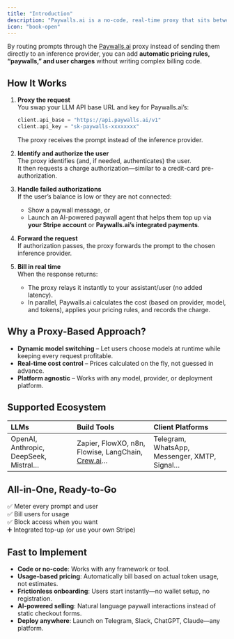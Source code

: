 ```yaml
---
title: "Introduction"
description: "Paywalls.ai is a no-code, real-time proxy that sits between AI assistants and inference providers.  It meters usage, applies dynamic pricing, and handles payments—so developers can monetize any model, anywhere, with guaranteed margins."
icon: "book-open"
---
```


By routing prompts through the [Paywalls.ai](http://Paywalls.ai) proxy instead of sending them directly to an inference provider, you can add **automatic pricing rules, “paywalls,” and user charges** without writing complex billing code.

## How It Works

1. **Proxy the request**\
   You swap your LLM API base URL and key for Paywalls.ai’s:

   ```python
   client.api_base = "https://api.paywalls.ai/v1"
   client.api_key = "sk-paywalls-xxxxxxxx"
   ```

   The proxy receives the prompt instead of the inference provider.
2. **Identify and authorize the user**\
    The proxy identifies (and, if needed, authenticates) the user.\
    It then requests a charge authorization—similar to a credit-card pre-authorization.
3. **Handle failed authorizations**\
    If the user’s balance is low or they are not connected:
   - Show a paywall message, or
   - Launch an AI-powered paywall agent that helps them top up via **your Stripe account** or **Paywalls.ai’s integrated payments**.
4. **Forward the request**\
    If authorization passes, the proxy forwards the prompt to the chosen inference provider.
5. **Bill in real time**\
    When the response returns:
   - The proxy relays it instantly to your assistant/user (no added latency).
   - In parallel, Paywalls.ai calculates the cost (based on provider, model, and tokens), applies your pricing rules, and records the charge.

## Why a Proxy-Based Approach?

- **Dynamic model switching** – Let users choose models at runtime while keeping every request profitable.
- **Real-time cost control** – Prices calculated on the fly, not guessed in advance.
- **Platform agnostic** – Works with any model, provider, or deployment platform.

## Supported Ecosystem

| **LLMs**                              | **Build Tools**                                                     | **Client Platforms**                         |
| :------------------------------------ | :------------------------------------------------------------------ | :------------------------------------------- |
| OpenAI, Anthropic, DeepSeek, Mistral… | Zapier, FlowXO, n8n, Flowise, LangChain, [Crew.ai](http://Crew.ai)… | Telegram, WhatsApp, Messenger, XMTP, Signal… |

## All-in-One, Ready-to-Go

✅ Meter every prompt and user\
✅ Bill users for usage\
✅ Block access when you want\
➕ Integrated top-up (or use your own Stripe)

## Fast to Implement

- **Code or no-code**: Works with any framework or tool.
- **Usage-based pricing**: Automatically bill based on actual token usage, not estimates.
- **Frictionless onboarding**: Users start instantly—no wallet setup, no registration.
- **AI-powered selling**: Natural language paywall interactions instead of static checkout forms.
- **Deploy anywhere**: Launch on Telegram, Slack, ChatGPT, Claude—any platform.

